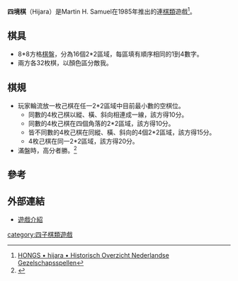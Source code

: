 '''四境棋'''（Hijara）是Martin H. Samuel在1985年推出的連[[棋類|棋類]]遊戲<ref>[http://www.hongs.nl/index.asp?z=hijara&vi=li HONGS • hijara • Historisch Overzicht Nederlandse Gezelschapsspellen]{{Dead link|date=2020年2月 |bot=InternetArchiveBot |fix-attempted=yes }}</ref>。

==棋具==
*8*8方格[[棋盤|棋盤]]，分為16個2*2區域，每區填有順序相同的1到4數字。
*兩方各32枚棋，以顏色區分敵我。

==棋規==
*玩家輪流放一枚己棋在任一2*2區域中目前最小數的空棋位。
**同數的4枚己棋以縱、橫、斜向相連成一線，該方得10分。
**同數的4枚己棋在四個角落的2*2區域，該方得10分。
**皆不同數的4枚己棋在同縱、橫、斜向的4個2*2區域，該方得15分。
**4枚己棋在同一2*2區域，該方得20分。
*滿盤時，高分者勝。<ref>{{Cite web |url=http://www.rainydaygames.ca/board-game/review/hijara |title=Rainy Day Game's Board Game Review of Hijara |accessdate=2014-11-08 |archive-date=2014-11-08 |archive-url=https://web.archive.org/web/20141108152745/http://www.rainydaygames.ca/board-game/review/hijara |dead-url=no }}</ref>

==參考==
{{reflist}}

==外部連結==
*[http://boardgamegeek.com/boardgame/824/hijara 遊戲介紹]{{Wayback|url=http://boardgamegeek.com/boardgame/824/hijara |date=20150816014416 }}

[[category:四子棋類遊戲|category:四子棋類遊戲]]